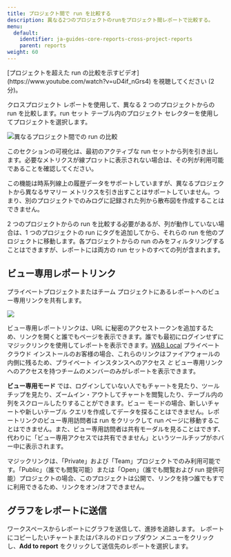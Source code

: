 ---
title: プロジェクト間で run を比較する
description: 異なる2つのプロジェクトのrunをプロジェクト間レポートで比較する。
menu:
  default:
    identifier: ja-guides-core-reports-cross-project-reports
    parent: reports
weight: 60
---

<Note>
[プロジェクトを超えた run の比較を示すビデオ](https://www.youtube.com/watch?v=uD4if_nGrs4) を視聴してください (2 分)。
</Note>

クロスプロジェクト レポートを使用して、異なる 2 つのプロジェクトからの run を比較します。run セット テーブル内のプロジェクト セレクターを使用してプロジェクトを選択します。

<Frame>
    <img src="/images/reports/howto_pick_a_different_project_to_draw_runs_from.gif" alt="異なるプロジェクト間での run の比較"  />
</Frame>

このセクションの可視化は、最初のアクティブな run セットから列を引き出します。必要なメトリクスが線プロットに表示されない場合は、その列が利用可能であることを確認してください。

この機能は時系列線上の履歴データをサポートしていますが、異なるプロジェクトから異なるサマリー メトリクスを引き出すことはサポートしていません。つまり、別のプロジェクトでのみログに記録された列から散布図を作成することはできません。

2 つのプロジェクトからの run を比較する必要があるが、列が動作していない場合は、1 つのプロジェクトの run にタグを追加してから、それらの run を他のプロジェクトに移動します。各プロジェクトからの run のみをフィルタリングすることはできますが、レポートには両方の run セットのすべての列が含まれます。

## ビュー専用レポートリンク

プライベートプロジェクトまたはチーム プロジェクトにあるレポートへのビュー専用リンクを共有します。

<Frame>
    <img src="/images/reports/magic-links.gif"  />
</Frame>

ビュー専用レポートリンクは、URL に秘密のアクセストークンを追加するため、リンクを開くと誰でもページを表示できます。誰でも最初にログインせずにマジックリンクを使用してレポートを表示できます。[W&B Local](/ja/guides/hosting/) プライベート クラウド インストールのお客様の場合、これらのリンクはファイアウォールの内側に残るため、プライベート インスタンスへのアクセス _と_ ビュー専用リンクへのアクセスを持つチームのメンバーのみがレポートを表示できます。

**ビュー専用モード** では、ログインしていない人でもチャートを見たり、ツールチップを見たり、ズームイン・アウトしてチャートを閲覧したり、テーブル内の列をスクロールしたりすることができます。ビュー モードの場合、新しいチャートや新しいテーブル クエリを作成してデータを探ることはできません。レポートリンクのビュー専用訪問者は run をクリックして run ページに移動することはできません。また、ビュー専用訪問者は共有モーダルを見ることはできず、代わりに「ビュー専用アクセスでは共有できません」というツールチップがホバー中に表示されます。

<Info>
マジックリンクは、「Private」および「Team」プロジェクトでのみ利用可能です。「Public」（誰でも閲覧可能）または「Open」（誰でも閲覧および run 提供可能）プロジェクトの場合、このプロジェクトは公開で、リンクを持つ誰でもすでに利用できるため、リンクをオン/オフできません。
</Info>

## グラフをレポートに送信

ワークスペースからレポートにグラフを送信して、進捗を追跡します。 レポートにコピーしたいチャートまたはパネルのドロップダウン メニューをクリックし、**Add to report** をクリックして送信先のレポートを選択します。